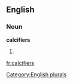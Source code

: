 
==English==

===Noun===
'''calcifiers'''

# {{plural of|[[calcifier]]}}

[[Category:English plurals]]

[[fr:calcifiers]]